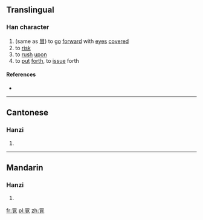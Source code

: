 ==Translingual==

===Han character===
{{Han char|rn=13|rad=冂|as=09|sn=11|four=|canj=ABUU|ids=⿱⺜見}}

# (same as [[冒]]) to [[go]] [[forward]] with [[eye]]s [[cover]]ed
# to [[risk]]
# to [[rush]] [[upon]]
# to [[put]] [[forth]], to [[issue]] forth

====References====
* {{Han ref|kx=0129.290|hdz=21512.100|uh=34BB|ud=13499}}

----

==Cantonese==

===Hanzi===
{{yue-hanzi|jyut=[[mou6]]|y=mou6}}

# {{defn|lang=yue|sort=冂09}}

----

==Mandarin==

===Hanzi===
{{cmn-hanzi|pin=[[mào]] ([[mao4]])|wg=mao<sup>4</sup>}}

# {{defn|lang=cmn|sort=冂09}}

[[fr:㒻]]
[[pl:㒻]]
[[zh:㒻]]